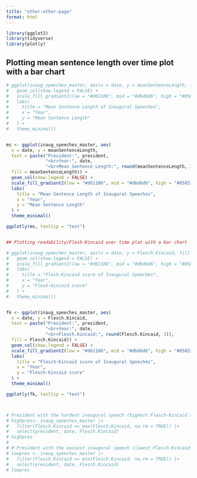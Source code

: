 ```yaml
---
title: "other-other-page"
format: html
---
```


```r
library(ggplot2)
library(tidyverse)
library(plotly)
```

## Plotting mean sentence length over time plot with a bar chart

```r
# ggplot(inaug_speeches_master, aes(x = date, y = meanSentenceLength, fill = meanSentenceLength)) +
#   geom_col(show.legend = FALSE) +
#   scale_fill_gradient2(low = "#d61106", mid = "#d6d6d6", high = "#05853c", midpoint = 0) + 
#   labs(
#     title = "Mean Sentence Length of Inaugural Speeches",
#     x = "Year",
#     y = "Mean Sentence Length"
#   ) +
#   theme_minimal()


ms <- ggplot(inaug_speeches_master, aes(
  x = date, y = meanSentenceLength,
  text = paste("President:", president,
               "<br>Year:", date,
               "<br>Mean Sentence Length:", round(meanSentenceLength, 3)),
  fill = meanSentenceLength)) +
  geom_col(show.legend = FALSE) +
  scale_fill_gradient2(low = "#d61106", mid = "#d6d6d6", high = "#05853c", midpoint = 0) + 
  labs(
    title = "Mean Sentence Length of Inaugural Speeches",
    x = "Year",
    y = "Mean Sentence Length"
  ) +
  theme_minimal()

ggplotly(ms, tooltip = "text")


## Plotting readability/Flesh-Kincaid over time plot with a bar chart

# ggplot(inaug_speeches_master, aes(x = date, y = Flesch.Kincaid, fill = Flesch.Kincaid)) +
#   geom_col(show.legend = FALSE) +
#   scale_fill_gradient2(low = "#d61106", mid = "#d6d6d6", high = "#05853c", midpoint = 0) + 
#   labs(
#     title = "Flesh-Kincaid score of Inaugural Speeches",
#     x = "Year",
#     y = "Flesh-Kincaid score"
#   ) +
#   theme_minimal()


fk <- ggplot(inaug_speeches_master, aes(
  x = date, y = Flesch.Kincaid,
  text = paste("President:", president,
               "<br>Year:", date,
               "<br>Flesch.Kincaid:", round(Flesch.Kincaid, 3)),
  fill = Flesch.Kincaid)) +
  geom_col(show.legend = FALSE) +
  scale_fill_gradient2(low = "#d61106", mid = "#d6d6d6", high = "#05853c", midpoint = 0) + 
  labs(
    title = "Flesch-Kincaid score of Inaugural Speeches",
    x = "Year",
    y = "Flesch-Kincaid score"
  ) +
  theme_minimal()

ggplotly(fk, tooltip = "text")



# President with the hardest inaugural speech (highest Flesch-Kincaid score)
# highpres<- inaug_speeches_master |>
#   filter(Flesch.Kincaid == max(Flesch.Kincaid, na.rm = TRUE)) |>
#   select(president, date, Flesch.Kincaid)
# highpres
# 
# # President with the easiest inaugural speech (lowest Flesch-Kincaid score)
# lowpres <- inaug_speeches_master |>
#   filter(Flesch.Kincaid == min(Flesch.Kincaid, na.rm = TRUE)) |>
#   select(president, date, Flesch.Kincaid)
# lowpres

```



